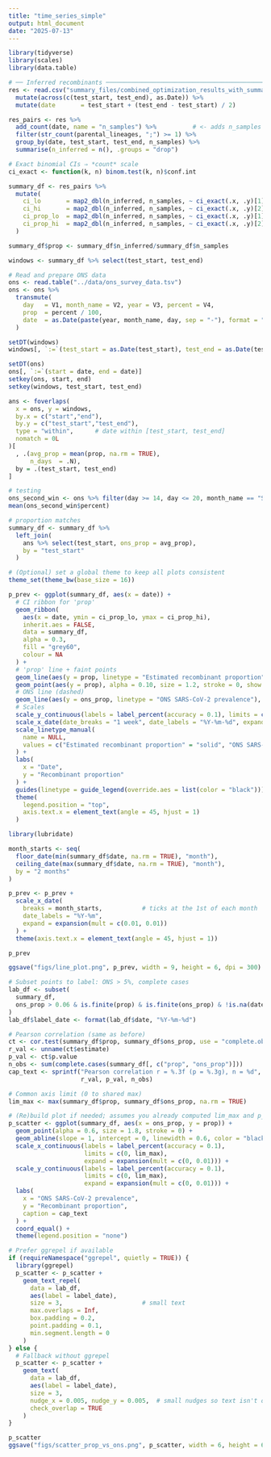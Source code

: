 ```yaml
---
title: "time_series_simple"
output: html_document
date: "2025-07-13"
---
```


```r
library(tidyverse)
library(scales)
library(data.table)

# ── Inferred recombinants ─────────────────────────────────────────────────────
res <- read.csv("summary_files/combined_optimization_results_with_summary.csv") %>%
  mutate(across(c(test_start, test_end), as.Date)) %>%
  mutate(date       = test_start + (test_end - test_start) / 2)

res_pairs <- res %>%
  add_count(date, name = "n_samples") %>%          # <- adds n_samples per date
  filter(str_count(parental_lineages, ";") >= 1) %>%
  group_by(date, test_start, test_end, n_samples) %>%                    # keep n_samples in the key
  summarise(n_inferred = n(), .groups = "drop")

# Exact binomial CIs ⇒ *count* scale
ci_exact <- function(k, n) binom.test(k, n)$conf.int

summary_df <- res_pairs %>%
  mutate(
    ci_lo       = map2_dbl(n_inferred, n_samples, ~ ci_exact(.x, .y)[1] * .y),
    ci_hi       = map2_dbl(n_inferred, n_samples, ~ ci_exact(.x, .y)[2] * .y),
    ci_prop_lo  = map2_dbl(n_inferred, n_samples, ~ ci_exact(.x, .y)[1]),
    ci_prop_hi  = map2_dbl(n_inferred, n_samples, ~ ci_exact(.x, .y)[2])
  )

summary_df$prop <- summary_df$n_inferred/summary_df$n_samples

windows <- summary_df %>% select(test_start, test_end)
```

```r
# Read and prepare ONS data 
ons <- read.table("../data/ons_survey_data.tsv")
ons <- ons %>%
  transmute(
    day   = V1, month_name = V2, year = V3, percent = V4,
    prop  = percent / 100,
    date  = as.Date(paste(year, month_name, day, sep = "-"), format = "%Y-%B-%d")
  )

setDT(windows)
windows[, `:=`(test_start = as.Date(test_start), test_end = as.Date(test_end))]

setDT(ons)
ons[, `:=`(start = date, end = date)]
setkey(ons, start, end)
setkey(windows, test_start, test_end)

ans <- foverlaps(
  x = ons, y = windows,
  by.x = c("start","end"),
  by.y = c("test_start","test_end"),
  type = "within",      # date within [test_start, test_end]
  nomatch = 0L
)[
  , .(avg_prop = mean(prop, na.rm = TRUE),
      n_days  = .N),
  by = .(test_start, test_end)
]

# testing
ons_second_win <- ons %>% filter(day >= 14, day <= 20, month_name == "September", year == 2020)
mean(ons_second_win$percent)

# proportion matches
summary_df <- summary_df %>%
  left_join(
    ans %>% select(test_start, ons_prop = avg_prop),
    by = "test_start"
  )
```

```r
# (Optional) set a global theme to keep all plots consistent
theme_set(theme_bw(base_size = 16))

p_prev <- ggplot(summary_df, aes(x = date)) +
  # CI ribbon for 'prop'
  geom_ribbon(
    aes(x = date, ymin = ci_prop_lo, ymax = ci_prop_hi),
    inherit.aes = FALSE,
    data = summary_df,
    alpha = 0.3,
    fill = "grey60",
    colour = NA
  ) +
  # 'prop' line + faint points
  geom_line(aes(y = prop, linetype = "Estimated recombinant proportion"), linewidth = 0.9) +
  geom_point(aes(y = prop), alpha = 0.10, size = 1.2, stroke = 0, show.legend = FALSE) +
  # ONS line (dashed)
  geom_line(aes(y = ons_prop, linetype = "ONS SARS-CoV-2 prevalence"), linewidth = 0.9) +
  # Scales
  scale_y_continuous(labels = label_percent(accuracy = 0.1), limits = c(0, NA)) +
  scale_x_date(date_breaks = "1 week", date_labels = "%Y-%m-%d", expand = expansion(mult = c(0.01, 0.01))) +
  scale_linetype_manual(
    name = NULL,
    values = c("Estimated recombinant proportion" = "solid", "ONS SARS-CoV-2 prevalence" = "22")  # dashed
  ) +
  labs(
    x = "Date",
    y = "Recombinant proportion"
  ) +
  guides(linetype = guide_legend(override.aes = list(color = "black"))) +
  theme(
    legend.position = "top",
    axis.text.x = element_text(angle = 45, hjust = 1)
  ) 

library(lubridate)

month_starts <- seq(
  floor_date(min(summary_df$date, na.rm = TRUE), "month"),
  ceiling_date(max(summary_df$date, na.rm = TRUE), "month"),
  by = "2 months"
)

p_prev <- p_prev +
  scale_x_date(
    breaks = month_starts,           # ticks at the 1st of each month
    date_labels = "%Y-%m",
    expand = expansion(mult = c(0.01, 0.01))
  ) +
  theme(axis.text.x = element_text(angle = 45, hjust = 1))

p_prev

ggsave("figs/line_plot.png", p_prev, width = 9, height = 6, dpi = 300)
```

```r
# Subset points to label: ONS > 5%, complete cases
lab_df <- subset(
  summary_df,
  ons_prop > 0.06 & is.finite(prop) & is.finite(ons_prop) & !is.na(date)
)
lab_df$label_date <- format(lab_df$date, "%Y-%m-%d")

# Pearson correlation (same as before)
ct <- cor.test(summary_df$prop, summary_df$ons_prop, use = "complete.obs", method = "pearson")
r_val <- unname(ct$estimate)
p_val <- ct$p.value
n_obs <- sum(complete.cases(summary_df[, c("prop", "ons_prop")]))
cap_text <- sprintf("Pearson correlation r = %.3f (p = %.3g), n = %d",
                    r_val, p_val, n_obs)

# Common axis limit (0 to shared max)
lim_max <- max(summary_df$prop, summary_df$ons_prop, na.rm = TRUE)

# (Re)build plot if needed; assumes you already computed lim_max and p_scatter structure
p_scatter <- ggplot(summary_df, aes(x = ons_prop, y = prop)) +
  geom_point(alpha = 0.6, size = 1.8, stroke = 0) +
  geom_abline(slope = 1, intercept = 0, linewidth = 0.6, color = "black") +
  scale_x_continuous(labels = label_percent(accuracy = 0.1),
                     limits = c(0, lim_max),
                     expand = expansion(mult = c(0, 0.01))) +
  scale_y_continuous(labels = label_percent(accuracy = 0.1),
                     limits = c(0, lim_max),
                     expand = expansion(mult = c(0, 0.01))) +
  labs(
    x = "ONS SARS-CoV-2 prevalence",
    y = "Recombinant proportion",
    caption = cap_text
  ) +
  coord_equal() +
  theme(legend.position = "none")

# Prefer ggrepel if available
if (requireNamespace("ggrepel", quietly = TRUE)) {
  library(ggrepel)
  p_scatter <- p_scatter +
    geom_text_repel(
      data = lab_df,
      aes(label = label_date),
      size = 3,                      # small text
      max.overlaps = Inf,
      box.padding = 0.2,
      point.padding = 0.1,
      min.segment.length = 0
    )
} else {
  # Fallback without ggrepel
  p_scatter <- p_scatter +
    geom_text(
      data = lab_df,
      aes(label = label_date),
      size = 3,
      nudge_x = 0.005, nudge_y = 0.005,  # small nudges so text isn't on top of the point
      check_overlap = TRUE
    )
}

p_scatter
ggsave("figs/scatter_prop_vs_ons.png", p_scatter, width = 6, height = 6, dpi = 300)
```


